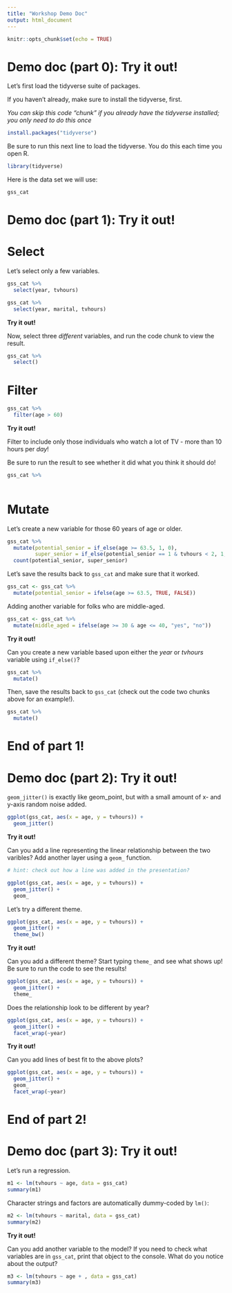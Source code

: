 ```yaml
---
title: "Workshop Demo Doc"
output: html_document
---
```


```r
knitr::opts_chunk$set(echo = TRUE)
```

# Demo doc (part 0): Try it out!

Let's first load the tidyverse suite of packages.

If you haven't already, make sure to install the tidyverse, first.

*You can skip this code "chunk" if you already have the tidyverse installed; you only need to do this once*

```r
install.packages("tidyverse")
```

Be sure to run this next line to load the tidyverse. You do this each time you open R.

```r
library(tidyverse)
```

Here is the data set we will use:

```r
gss_cat
```

# Demo doc (part 1): Try it out!

# Select

Let's select only a few variables.

```r
gss_cat %>% 
  select(year, tvhours)

gss_cat %>% 
  select(year, marital, tvhours)
```

**Try it out!**

Now, select three *different* variables, and run the code chunk to view the result.

```r
gss_cat %>% 
  select()
```

# Filter

```r
gss_cat %>% 
  filter(age > 60)
```

**Try it out!**

Filter to include only those individuals who watch a lot of TV - more than 10 hours per *day*!

Be sure to run the result to see whether it did what you think it should do!

```r
gss_cat %>% 
  
```

# Mutate

Let's create a new variable for those 60 years of age or older.

```r
gss_cat %>% 
  mutate(potential_senior = if_else(age >= 63.5, 1, 0),
         super_senior = if_else(potential_senior == 1 & tvhours < 2, 1, 0)) %>% 
  count(potential_senior, super_senior)
```

Let's save the results back to `gss_cat` and make sure that it worked.

```r
gss_cat <- gss_cat %>% 
  mutate(potential_senior = ifelse(age >= 63.5, TRUE, FALSE))
```

Adding another variable for folks who are middle-aged.

```r
gss_cat <- gss_cat %>% 
  mutate(middle_aged = ifelse(age >= 30 & age <= 40, "yes", "no"))
```

**Try it out!**

Can you create a new variable based upon either the *year* or *tvhours* variable using `if_else()`? 

```r
gss_cat %>% 
  mutate()
```

Then, save the results back to `gss_cat` (check out the code two chunks above for an example!).

```r
gss_cat %>% 
  mutate()
```

# End of part 1!

# Demo doc (part 2): Try it out!

`geom_jitter()` is exactly like geom_point, but with a small amount of x- and y-axis random noise added.

```r
ggplot(gss_cat, aes(x = age, y = tvhours)) +
  geom_jitter()
```

**Try it out!**

Can you add a line representing the linear relationship between the two varibles? Add another layer using a `geom_` function.


```r
# hint: check out how a line was added in the presentation? 

ggplot(gss_cat, aes(x = age, y = tvhours)) +
  geom_jitter() +
  geom_
```

Let's try a different theme.

```r
ggplot(gss_cat, aes(x = age, y = tvhours)) +
  geom_jitter() +
  theme_bw()
```

**Try it out!**

Can you add a different theme? Start typing `theme_` and see what shows up! Be sure to run the code to see the results!

```r
ggplot(gss_cat, aes(x = age, y = tvhours)) +
  geom_jitter() +
  theme_
```

Does the relationship look to be different by year?

```r
ggplot(gss_cat, aes(x = age, y = tvhours)) +
  geom_jitter() +
  facet_wrap(~year)
```

**Try it out!**

Can you add lines of best fit to the above plots?

```r
ggplot(gss_cat, aes(x = age, y = tvhours)) +
  geom_jitter() +
  geom_
  facet_wrap(~year)
```

# End of part 2!

# Demo doc (part 3): Try it out!

Let's run a regression.

```r
m1 <- lm(tvhours ~ age, data = gss_cat)
summary(m1)
```

Character strings and factors are automatically dummy-coded by `lm()`:

```r
m2 <- lm(tvhours ~ marital, data = gss_cat)
summary(m2)
```

**Try it out!**

Can you add another variable to the model? If you need to check what variables are in `gss_cat`, print that object to the console. What do you notice about the output?

```r
m3 <- lm(tvhours ~ age + , data = gss_cat)
summary(m3)
```